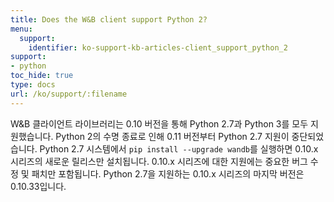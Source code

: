 ```yaml
---
title: Does the W&B client support Python 2?
menu:
  support:
    identifier: ko-support-kb-articles-client_support_python_2
support:
- python
toc_hide: true
type: docs
url: /ko/support/:filename
---
```


W&B 클라이언트 라이브러리는 0.10 버전을 통해 Python 2.7과 Python 3를 모두 지원했습니다. Python 2의 수명 종료로 인해 0.11 버전부터 Python 2.7 지원이 중단되었습니다. Python 2.7 시스템에서 `pip install --upgrade wandb`를 실행하면 0.10.x 시리즈의 새로운 릴리스만 설치됩니다. 0.10.x 시리즈에 대한 지원에는 중요한 버그 수정 및 패치만 포함됩니다. Python 2.7을 지원하는 0.10.x 시리즈의 마지막 버전은 0.10.33입니다.
